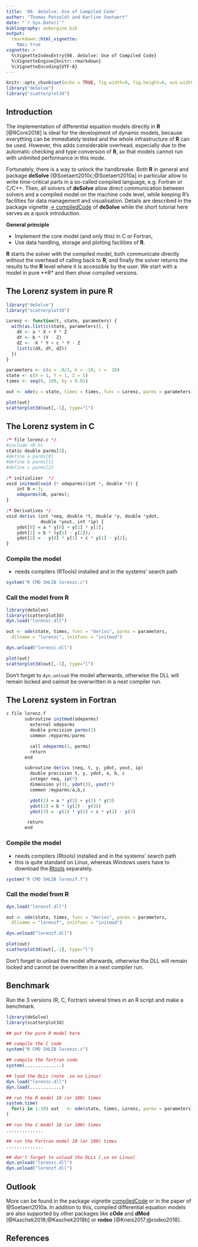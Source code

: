 ```yaml
---
title: '08. deSolve: Use of Compiled Code'
author: "Thomas Petzoldt and Karline Soetaert"
date: "`r Sys.Date()`"
bibliography: aubergine.bib
output: 
  rmarkdown::html_vignette:
    toc: true
vignette: >
  %\VignetteIndexEntry{08. deSolve: Use of Compiled Code}
  %\VignetteEngine{knitr::rmarkdown}
  %\VignetteEncoding{UTF-8} 
---
```


```r
knitr::opts_chunk$set(echo = TRUE, fig.width=9, fig.height=6, out.width=600, out.height=400, fig.align="center")
library("deSolve")
library("scatterplot3d")
```


## Introduction

The implementation of differential equation models directly in **R**
[@RCore2018] is ideal for the development of dynamic models, because
everything can be immediately tested and the whole infrastructure of
**R** can be used. However, this adds considerable overhead,
especially due to the automatic checking and type conversion of **R**,
so that models cannot run with unlimited performance in this mode.

Fortunately, there is a way to unlock the handbreake. Both **R** in
general and package **deSolve** [@Soetaert2010c;@Soetaert2010a] in
particular allow to write time-critical parts in a so-called compiled
language, e.g. Fortran or C/C++. Then, all solvers of **deSolve**
allow direct communication between solvers and a compiled model on the
machine code level, while keeping R's facilities for data management
and visualisation. Details are described in the package vignette
[$\rightarrow$
compiledCode](https://CRAN.R-project.org/package=deSolve/vignettes/compiledCode.pdf)
of **deSolve** while the short tutorial here serves as a quick
introduction.

**General principle**

* Implement the core model (and only this) in C or Fortran,
* Use data handling, storage and plotting facilities of **R**.

**R** starts the solver with the compiled model, both communicate
directly without the overhead of calling back to **R**, and finally
the solver returns the results tu the **R** level where it is
accessible by the user. We start with a model in pure **R* and then
show compiled versions.

## The Lorenz system in pure R

```r
library("deSolve")
library("scatterplot3d")

Lorenz <- function(t, state, parameters) {
  with(as.list(c(state, parameters)), {
    dX <- a * X + Y * Z
    dY <- b * (Y - Z)
    dZ <- -X * Y + c * Y - Z
    list(c(dX, dY, dZ))
  })
}

parameters <- c(a = -8/3, b = -10, c =  28)
state <- c(X = 1, Y = 1, Z = 1)
times <- seq(0, 100, by = 0.01)

out <- ode(y = state, times = times, func = Lorenz, parms = parameters)

plot(out)
scatterplot3d(out[,-1], type="l")
```


## The Lorenz system in C


```r
/* file lorenz.c */
#include <R.h>
static double parms[3];
#define a parms[0]
#define b parms[1]
#define c parms[2]

/* initializer  */
void initmod(void (* odeparms)(int *, double *)) {
    int N = 3;
    odeparms(&N, parms);
}

/* Derivatives */
void derivs (int *neq, double *t, double *y, double *ydot,
             double *yout, int *ip) {
    ydot[0] = a * y[0] + y[1] * y[2];
    ydot[1] = b * (y[1] - y[2]);
    ydot[2] = - y[0] * y[1] + c * y[1] - y[2];
} 
```


### Compile the model

* needs compilers (RTools) installed and in the systems' search path

```r
system("R CMD SHLIB lorenzc.c")
```


### Call the model from R

```r
library(deSolve)
library(scatterplot3d)
dyn.load("lorenzc.dll")

out <- ode(state, times, func = "derivs", parms = parameters,
  dllname = "lorenzc", initfunc = "initmod")

dyn.unload("lorenzc.dll")

plot(out)
scatterplot3d(out[,-1], type="l")
```

Don't forget to `dyn.unload` the model afterwards, otherwise the DLL
will remain locked and cannot be overwritten in a next compiler run.


## The Lorenz system in Fortran


<!---
Note:

Rmarkdown is capable to call fortran and c code directly from the code
chunks, so it is (theoretically and practically) not necessary to have
the c/fortran files on the hard disc. It then compiles it to a
temprary dll (with a cryptic random file name) and loads this
directly.

I don't use this here, intentionally. T.P.
--->


```r
c file lorenz.f
       subroutine initmod(odeparms)
         external odeparms
         double precision parms(3)
         common /myparms/parms

         call odeparms(3, parms)
         return
       end

       subroutine derivs (neq, t, y, ydot, yout, ip)
         double precision t, y, ydot, a, b, c
         integer neq, ip(*)
         dimension y(3), ydot(3), yout(*)
         common /myparms/a,b,c

         ydot(1) = a * y(1) + y(2) * y(3)
         ydot(2) = b * (y(2) - y(3))
         ydot(3) = -y(1) * y(2) + c * y(2) - y(3)

        return
       end
```


### Compile the model

* needs compilers (Rtools) installed and in the systems' search path
* this is quite standard on Linux, whereas Windows users have to download the [Rtools](https://cran.r-project.org/bin/windows/Rtools/) separately.

```r
system("R CMD SHLIB lorenzf.f")
```


### Call the model from R

```r
dyn.load("lorenzf.dll")

out <- ode(state, times, func = "derivs", parms = parameters,
  dllname = "lorenzf", initfunc = "initmod")

dyn.unload("lorenzf.dll")

plot(out)
scatterplot3d(out[,-1], type="l")
```

Don't forget to unload the model afterwards, otherwise the DLL will
remain locked and cannot be overwritten in a next compiler run.

## Benchmark

Run the 3 versions (R, C, Fortran) several times in an R script and
make a benchmark.

```r
library(deSolve)
library(scatterplot3d)

## put the pure R model here

## compile the C code
system("R CMD SHLIB lorenzc.c")

## compile the fortran code
system(..............)

## load the DLLs (note .so on Linux)
dyn.load("lorenzc.dll")
dyn.load(............)

## run the R model 10 (or 100) times
system.time(
  for(i in 1:10) out   <- ode(state, times, Lorenz, parms = parameters)
)

## run the C model 10 (or 100) times
..............

## run the Fortran model 10 (or 100) times
..............

## don't forget to unload the DLLs (.so on Linux)
dyn.unload("lorenzc.dll")
dyn.unload("lorenzf.dll")
```

## Outlook

More can be found in the package vignette
[compiledCode](https://CRAN.R-project.org/package=deSolve/vignettes/compiledCode.pdf)
or in the paper of @Soetaert2010a. In addition to this, compiled
differential equation models are also supported by other packages like
**cOde** and **dMod** [@Kaschek2018;@Kaschek2018b] or **rodeo**
[@Kneis2017;@rodeo2018].


## References

<div id="refs"></div>

